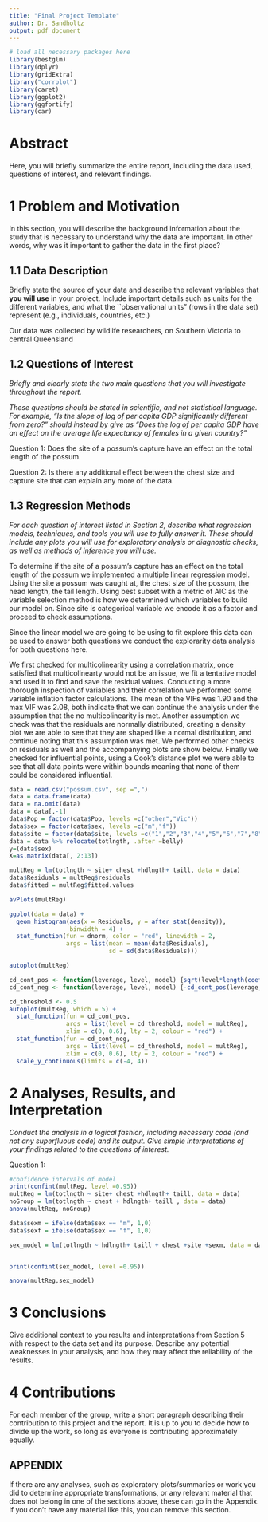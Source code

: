 ```yaml
---
title: "Final Project Template"
author: Dr. Sandholtz
output: pdf_document
---
```


```{=html}
<style type="text/css">
h1.title {
font-size: 40px;
text-align: center;
}
h4.author {
font-size: 40px;
text-align: center;
}
</style>
```
\newpage

```r
# load all necessary packages here
library(bestglm)
library(dplyr)
library(gridExtra)
library("corrplot")
library(caret)
library(ggplot2)
library(ggfortify)
library(car)
```

# Abstract

Here, you will briefly summarize the entire report, including the data used, questions of interest, and relevant findings.

# 1 Problem and Motivation

In this section, you will describe the background information about the study that is necessary to understand why the data are important. In other words, why was it important to gather the data in the first place?

## 1.1 Data Description

Briefly state the source of your data and describe the relevant variables that **you will use** in your project. Include important details such as units for the different variables, and what the \`\`observational units" (rows in the data set) represent (e.g., individuals, countries, etc.)

Our data was collected by wildlife researchers, on Southern Victoria to central Queensland

## 1.2 Questions of Interest

*Briefly and clearly state the two main questions that you will investigate throughout the report.*

*These questions should be stated in scientific, and not statistical language. For example, "Is the slope of log of per capita GDP significantly different from zero?" should instead by give as "Does the log of per capita GDP have an effect on the average life expectancy of females in a given country?"*

Question 1: Does the site of a possum's capture have an effect on the total length of the possum.

Question 2: Is there any additional effect between the chest size and capture site that can explain any more of the data.

## 1.3 Regression Methods

*For each question of interest listed in Section 2, describe what regression models, techniques, and tools you will use to fully answer it. These should include any plots you will use for exploratory analysis or diagnostic checks, as well as methods of inference you will use.*

To determine if the site of a possum's capture has an effect on the total length of the possum we implemented a multiple linear regression model. Using the site a possum was caught at, the chest size of the possum, the head length, the tail length. Using best subset with a metric of AIC as the variable selection method is how we determined which variables to build our model on. Since site is categorical variable we encode it as a factor and proceed to check assumptions.

Since the linear model we are going to be using to fit explore this data can be used to answer both questions we conduct the explorarity data analysis for both questions here.

We first checked for multicolinearity using a correlation matrix, once satisfied that multicolinearty would not be an issue, we fit a tentative model and used it to find and save the residual values. Conducting a more thorough inspection of variables and their correlation we performed some variable inflation factor calculations. The mean of the VIFs was 1.90 and the max VIF was 2.08, both indicate that we can continue the analysis under the assumption that the no multicolinearity is met. Another assumption we check was that the residuals are normally distributed, creating a density plot we are able to see that they are shaped like a normal distribution, and continue noting that this assumption was met. We performed other checks on residuals as well and the accompanying plots are show below. Finally we checked for influential points, using a Cook's distance plot we were able to see that all data points were within bounds meaning that none of them could be considered influential.

```r
data = read.csv("possum.csv", sep =",")
data = data.frame(data)
data = na.omit(data)
data = data[,-1]
data$Pop = factor(data$Pop, levels =c("other","Vic"))
data$sex = factor(data$sex, levels =c("m","f"))
data$site = factor(data$site, levels =c("1","2","3","4","5","6","7","8","9","10"))
data = data %>% relocate(totlngth, .after =belly)
y=(data$sex)
X=as.matrix(data[, 2:13])

multReg = lm(totlngth ~ site+ chest +hdlngth+ taill, data = data)
data$Residuals = multReg$residuals
data$fitted = multReg$fitted.values

avPlots(multReg)

ggplot(data = data) +
  geom_histogram(aes(x = Residuals, y = after_stat(density)), 
                 binwidth = 4) +
  stat_function(fun = dnorm, color = "red", linewidth = 2,
                args = list(mean = mean(data$Residuals), 
                            sd = sd(data$Residuals))) 

autoplot(multReg)

cd_cont_pos <- function(leverage, level, model) {sqrt(level*length(coef(model))*(1-leverage)/leverage)}
cd_cont_neg <- function(leverage, level, model) {-cd_cont_pos(leverage, level, model)}

cd_threshold <- 0.5
autoplot(multReg, which = 5) +
  stat_function(fun = cd_cont_pos,
                args = list(level = cd_threshold, model = multReg),
                xlim = c(0, 0.6), lty = 2, colour = "red") +
  stat_function(fun = cd_cont_neg,
                args = list(level = cd_threshold, model = multReg),
                xlim = c(0, 0.6), lty = 2, colour = "red") +
  scale_y_continuous(limits = c(-4, 4))
```

# 2 Analyses, Results, and Interpretation

*Conduct the analysis in a logical fashion, including necessary code (and not any superfluous code) and its output. Give simple interpretations of your findings related to the questions of interest.*

Question 1:

```r
#confidence intervals of model
print(confint(multReg, level =0.95))
multReg = lm(totlngth ~ site+ chest +hdlngth+ taill, data = data)
noGroup = lm(totlngth ~ chest + hdlngth+ taill , data = data)
anova(multReg, noGroup)

```

```r
data$sexm = ifelse(data$sex == "m", 1,0)
data$sexf = ifelse(data$sex == "f", 1,0)

sex_model = lm(totlngth ~ hdlngth+ taill + chest +site +sexm, data = data)


print(confint(sex_model, level =0.95))

anova(multReg,sex_model)
```

# 3 Conclusions

Give additional context to you results and interpretations from Section 5 with respect to the data set and its purpose. Describe any potential weaknesses in your analysis, and how they may affect the reliability of the results.

# 4 Contributions

For each member of the group, write a short paragraph describing their contribution to this project and the report. It is up to you to decide how to divide up the work, so long as everyone is contributing approximately equally.

## APPENDIX

If there are any analyses, such as exploratory plots/summaries or work you did to determine appropriate transformations, or any relevant material that does not belong in one of the sections above, these can go in the Appendix. If you don't have any material like this, you can remove this section.
